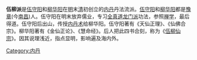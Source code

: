 '''伍柳派'''是[[伍守阳|伍守阳]]和[[柳华阳|柳华阳]]在[[明朝|明]]末[[清朝|清]]初创立的[[内丹|内丹]]丹法流派。[[伍守阳|伍守阳]]和[[柳华阳|柳华阳]]都是[[豫章|豫章]](今[[南昌|南昌]])人。伍守阳在明末放弃儒业，专习[[全真道|全真道]][[龙门派|龙门派]]功法，参照[[禅学|禅学]]，最后得道。伍守阳后出山，传授[[内丹术|内丹术]]给柳华阳。伍守阳著有《天仙正理》、《仙佛合宗》。柳华阳著有《金仙正论》、《慧命经》。后人把此四书合刻，称为《[[伍柳仙宗|伍柳仙宗]]》。因其说理浅近，指点显明，影响遍及海内外。

{{Reli-bio-stub}}

[[Category:内丹|Category:内丹]]